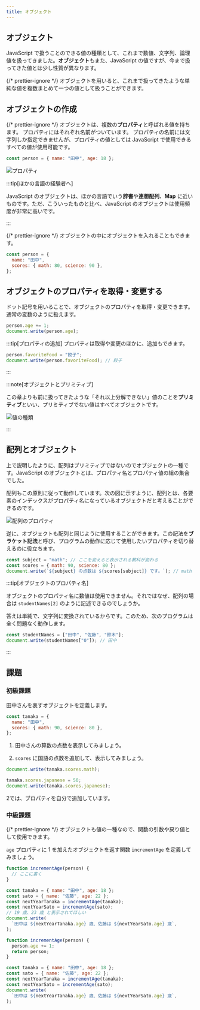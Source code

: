 ```yaml
---
title: オブジェクト
---
```


## <Term>オブジェクト</Term>

JavaScript で扱うことのできる<Term>値</Term>の種類として、これまで<Term type="javascriptNumber">数値</Term>、<Term>文字列</Term>、<Term>論理値</Term>を扱ってきました。<Term>**オブジェクト**</Term>もまた、<Term>JavaScript</Term> の<Term>値</Term>ですが、今まで扱ってきた<Term>値</Term>とは少し性質が異なります。

{/* prettier-ignore */}
<Term>オブジェクト</Term>を用いると、これまで扱ってきたような単純な<Term>値</Term>を複数まとめて一つの<Term>値</Term>として扱うことができます。

## <Term>オブジェクト</Term>の作成

{/* prettier-ignore */}
<Term>オブジェクト</Term>は、複数の<Term>**プロパティ**</Term>と呼ばれる<Term>値</Term>を持ちます。
<Term>プロパティ</Term>にはそれぞれ名前がついています。
<Term>プロパティ</Term>の名前には文字列しか指定できませんが、<Term>プロパティ</Term>の<Term>値</Term>としては <Term>JavaScript</Term> で使用できるすべての<Term>値</Term>が使用可能です。

```javascript
const person = { name: "田中", age: 18 };
```

![プロパティ](properties.png)

:::tip[ほかの言語の経験者へ]

JavaScript の<Term>オブジェクト</Term>は、ほかの言語でいう**辞書**や**連想配列**、**Map** に近いものです。ただ、こういったものと比べ、JavaScript の<Term>オブジェクト</Term>は使用頻度が非常に高いです。

:::

{/* prettier-ignore */}
<Term>オブジェクト</Term>の中に<Term>オブジェクト</Term>を入れることもできます。

```javascript
const person = {
  name: "田中",
  scores: { math: 80, science: 90 },
};
```

## <Term>オブジェクト</Term>の<Term>プロパティ</Term>を取得・変更する

ドット記号を用いることで、<Term>オブジェクト</Term>の<Term>プロパティ</Term>を取得・変更できます。通常の<Term>変数</Term>のように扱えます。

```javascript
person.age += 1;
document.write(person.age);
```

:::tip[プロパティの追加]
プロパティは取得や変更のほかに、追加もできます。

```javascript
person.favoriteFood = "餃子";
document.write(person.favoriteFood); // 餃子
```

:::

:::note[<Term>オブジェクト</Term>とプリミティブ]

この章よりも前に扱ってきたような「それ以上分解できない」<Term>値</Term>のことを<Term>**プリミティブ**</Term>といい、<Term>プリミティブ</Term>でない値はすべて<Term>オブジェクト</Term>です。

![値の種類](./value-types-with-object.drawio.svg)

:::

## 配列とオブジェクト

上で説明したように、配列はプリミティブではないのでオブジェクトの一種です。JavaScript のオブジェクトとは、プロパティ名とプロパティ値の組の集合でした。

配列もこの原則に従って動作しています。次の図に示すように、配列とは、各要素のインデックスがプロパティ名になっているオブジェクトだと考えることができるのです。

![配列のプロパティ](./array-properties.png)

逆に、オブジェクトも配列と同じように使用することができます。この記法を**ブラケット記法**と呼び、プログラムの動作に応じて使用したいプロパティを切り替えるのに役立ちます。

```javascript
const subject = "math"; // ここを変えると表示される教科が変わる
const scores = { math: 90, science: 80 };
document.write(`${subject} の点数は ${scores[subject]} です。`); // math の点数は 90 です。
```

:::tip[オブジェクトのプロパティ名]

オブジェクトのプロパティ名に数値は使用できません。それではなぜ、配列の場合は `studentNames[2]` のように記述できるのでしょうか。

答えは単純で、文字列に変換されているからです。このため、次のプログラムは全く問題なく動作します。

```javascript
const studentNames = ["田中", "佐藤", "鈴木"];
document.write(studentNames["0"]); // 田中
```

:::

## 課題

### 初級課題

田中さんを表すオブジェクトを定義します。

```javascript
const tanaka = {
  name: "田中",
  scores: { math: 90, science: 80 },
};
```

1. 田中さんの算数の点数を表示してみましょう。

2. `scores` に国語の点数を追加して、表示してみましょう。

<Answer title="成績表示">

```javascript title="1の解答"
document.write(tanaka.scores.math);
```

<ViewSource url={import.meta.url} path="_samples/view-math-score" />

```javascript title="2の解答"
tanaka.scores.japanese = 50;
document.write(tanaka.scores.japanese);
```

<ViewSource url={import.meta.url} path="_samples/add-and-view-Japanese-score" />

2では、プロパティを自分で追加しています。

</Answer>

### 中級課題

{/* prettier-ignore */}
<Term>オブジェクト</Term>も<Term>値</Term>の一種なので、<Term>関数</Term>の<Term>引数</Term>や<Term>戻り値</Term>として使用できます。

`age` <Term>プロパティ</Term>に 1 を加えた<Term>オブジェクト</Term>を返す関数 `incrementAge` を定義してみましょう。

```javascript
function incrementAge(person) {
  // ここに書く
}

const tanaka = { name: "田中", age: 18 };
const sato = { name: "佐藤", age: 22 };
const nextYearTanaka = incrementAge(tanaka);
const nextYearSato = incrementAge(sato);
// 19 歳、23 歳 と表示されてほしい
document.write(
  `田中は ${nextYearTanaka.age} 歳、佐藤は ${nextYearSato.age} 歳`,
);
```

<Answer title="年齢を増やす">

```javascript
function incrementAge(person) {
  person.age += 1;
  return person;
}

const tanaka = { name: "田中", age: 18 };
const sato = { name: "佐藤", age: 22 };
const nextYearTanaka = incrementAge(tanaka);
const nextYearSato = incrementAge(sato);
document.write(
  `田中は ${nextYearTanaka.age} 歳、佐藤は ${nextYearSato.age} 歳`,
);
```

<ViewSource url={import.meta.url} path="_samples/incrementAge" />

</Answer>
